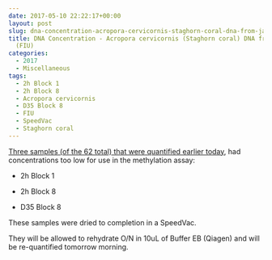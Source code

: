 ```yaml
---
date: 2017-05-10 22:22:17+00:00
layout: post
slug: dna-concentration-acropora-cervicornis-staghorn-coral-dna-from-javier-casariego-fiu
title: DNA Concentration - Acropora cervicornis (Staghorn coral) DNA from Javier Casariego
  (FIU)
categories:
  - 2017
  - Miscellaneous
tags:
  - 2h Block 1
  - 2h Block 8
  - Acropora cervicornis
  - D35 Block 8
  - FIU
  - SpeedVac
  - Staghorn coral
---
```


[Three samples (of the 62 total) that were quantified earlier today](https://robertslab.github.io/sams-notebook/2017/05/10/dna-quantification-acropora-cervicornis-staghorn-coral-dna-from-javier-casariego-fiu.html), had concentrations too low for use in the methylation assay:




    
  * 2h Block 1

    
  * 2h Block 8

    
  * D35 Block 8



These samples were dried to completion in a SpeedVac.

They will be allowed to rehydrate O/N in 10uL of Buffer EB (Qiagen) and will be re-quantified tomorrow morning.
